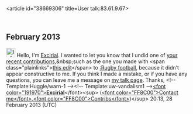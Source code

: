 <article id="38669306" title=User talk:83.61.9.67>
	<talkpage id="38669306" title="User talk:83.61.9.67">

== February 2013 ==

[[File:Information.svg|25px|alt=|link=]] Hello, I'm [[User:Excirial|Excirial]]. I wanted to let you know that I undid one of [[Special:Contributions/83.61.9.67|your recent contributions]],&amp;nbsp;such as the one you made with &lt;span class=&quot;plainlinks&quot;&gt;[http://en.wikipedia.org/wiki/Rugby_football?diff=541329363 this edit]&lt;/span&gt; to [[:Rugby football]], because it didn’t appear constructive to me. If you think I made a mistake, or if you have any questions, you can leave me a message on [[User_talk:Excirial|my talk page]]. Thanks, &lt;!-- Template:Huggle/warn-1 --&gt;&lt;!-- Template:uw-vandalism1 --&gt;[[User:Excirial|&lt;font color=&quot;191970&quot;&gt;'''Excirial''']]&lt;/font&gt;&lt;sup&gt; ([[User talk:Excirial|&lt;font color=&quot;FF8C00&quot;&gt;Contact me&lt;/font&gt;]],[[Special:Contributions/Excirial|&lt;font color=&quot;FF8C00&quot;&gt;Contribs&lt;/font&gt;]])&lt;/sup&gt; 20:13, 28 February 2013 (UTC)
	</talkpage>
</article>